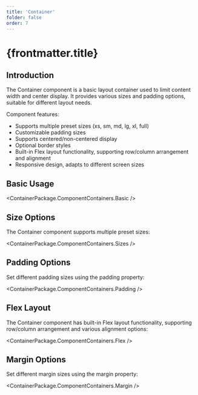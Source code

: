 ```yaml
---
title: 'Container'
folder: false
order: 7
---
```



# {frontmatter.title}

## Introduction

The Container component is a basic layout container used to limit content width and center display. It provides various sizes and padding options, suitable for different layout needs.

Component features:

- Supports multiple preset sizes (xs, sm, md, lg, xl, full)
- Customizable padding sizes
- Supports centered/non-centered display
- Optional border styles
- Built-in Flex layout functionality, supporting row/column arrangement and alignment
- Responsive design, adapts to different screen sizes

## Basic Usage

<ContainerPackage.ComponentContainers.Basic />

## Size Options

The Container component supports multiple preset sizes:

<ContainerPackage.ComponentContainers.Sizes />

## Padding Options

Set different padding sizes using the padding property:

<ContainerPackage.ComponentContainers.Padding />

## Flex Layout

The Container component has built-in Flex layout functionality, supporting row/column arrangement and various alignment options:

<ContainerPackage.ComponentContainers.Flex />

## Margin Options

Set different margin sizes using the margin property:

<ContainerPackage.ComponentContainers.Margin />
